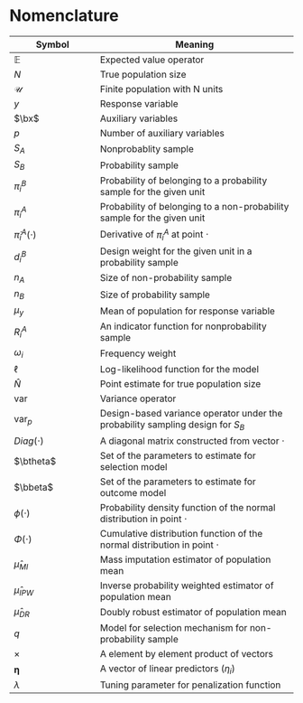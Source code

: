 # Nomenclature

| Symbol                 | Meaning                                                                        |
|----------------------|--------------------------------------------------|
| $\mathbb{E}$           | Expected value operator                                                        |
| $N$                    | True population size                                                           |
| $\mathcal{U}$          | Finite population with N units                                                 |
| $y$                    | Response variable                                                              |
| $\bx$                  | Auxiliary variables                                                            |
| $p$                    | Number of auxiliary variables                                                  |
| $S_A$                  | Nonprobablity sample                                                           |
| $S_B$                  | Probability sample                                                             |
| $\pi_i^B$              | Probability of belonging to a probability sample for the given unit            |
| $\pi_i^A$              | Probability of belonging to a non-probability sample for the given unit        |
| $\dot{\pi}_i^A(\cdot)$ | Derivative of $\pi_i^A$ at point $\cdot$                                       |
| $d_i^B$                | Design weight for the given unit in a probability sample                       |
| $n_A$                  | Size of non-probability sample                                                 |
| $n_B$                  | Size of probability sample                                                     |
| $\mu_{y}$              | Mean of population for response variable                                       |
| $R_{i}^A$              | An indicator function for nonprobability sample                                |
| $\omega_i$             | Frequency weight                                                               |
| $\ell$                 | Log-likelihood function for the model                                          |
| $\hat{N}$              | Point estimate for true population size                                        |
| $\text{var}$           | Variance operator                                                              |
| $\text{var}_p$         | Design-based variance operator under the probability sampling design for $S_B$ |
| $Diag(\cdot)$          | A diagonal matrix constructed from vector $\cdot$                              |
| $\btheta$              | Set of the parameters to estimate for selection model                          |
| $\bbeta$               | Set of the parameters to estimate for outcome model                            |
| $\phi(\cdot)$          | Probability density function of the normal distribution in point $\cdot$       |
| $\Phi(\cdot)$          | Cumulative distribution function of the normal distribution in point $\cdot$   |
| $\hat{\mu}_{MI}$       | Mass imputation estimator of population mean                                   |
| $\hat{\mu}_{IPW}$      | Inverse probability weighted estimator of population mean                      |
| $\hat{\mu}_{DR}$       | Doubly robust estimator of population mean                                     |
| $q$                    | Model for selection mechanism for non-probability sample                       |
| $\times$               | A element by element product of vectors                                        |
| $\boldsymbol{\eta}$    | A vector of linear predictors $(\eta_{i})$                                     |
| $\lambda$              | Tuning parameter for penalization function                                     |



